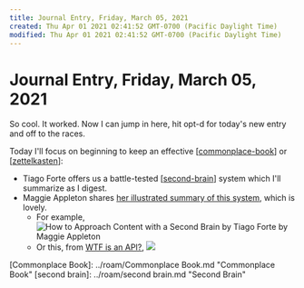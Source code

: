 ```yaml
---
title: Journal Entry, Friday, March 05, 2021
created: Thu Apr 01 2021 02:41:52 GMT-0700 (Pacific Daylight Time)
modified: Thu Apr 01 2021 02:41:52 GMT-0700 (Pacific Daylight Time)
---
```


# Journal Entry, Friday, March 05, 2021

So cool. It worked. Now I can jump in here, hit opt-d for today's new entry and off to the races.

Today I'll focus on beginning to keep an effective [[commonplace-book]] or [[zettelkasten]]:

- Tiago Forte offers us a battle-tested [[second-brain]] system which I'll summarize as I digest.
- Maggie Appleton shares [her illustrated summary of this system](https://maggieappleton.com/basb), which is lovely.
  - For example, ![How to Approach Content with a Second Brain by Tiago Forte by Maggie Appleton](/images/2021-03-05-10-16-02.png)
  - Or this, from [WTF is an API?](https://maggieappleton.com/api), ![](/images/2021-03-05-10-43-55.png)

[//begin]: # 'Autogenerated link references for markdown compatibility'

[Commonplace Book]: ../roam/Commonplace Book.md "Commonplace Book"
[second brain]: ../roam/second brain.md "Second Brain"

[//begin]: # "Autogenerated link references for markdown compatibility"
[commonplace-book]: ../../intend/commonplace-book "Commonplace Book"
[zettelkasten]: ../../intend/zettelkasten "Zettelkasten"
[second-brain]: ../../intend/second-brain "Second Brain"
[//end]: # "Autogenerated link references"
